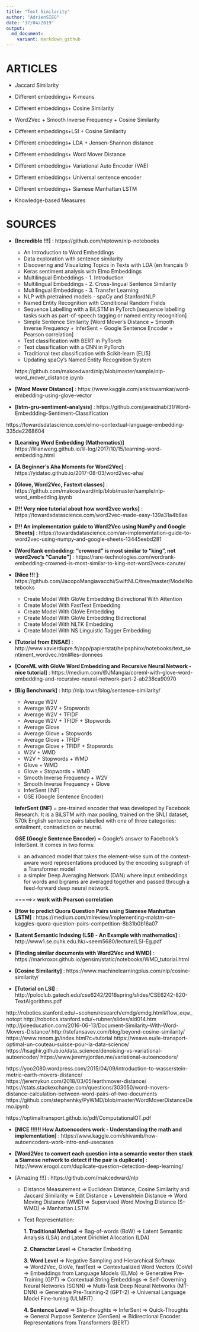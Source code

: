 ```yaml
---
title: "Text Similarity"
author: "AdrienSIEG"
date: "17/04/2019"
output:
  md_document:
    variant: markdown_github
---
```


# ARTICLES

- Jaccard Similarity

- Different embeddings+ K-means 

- Different embeddings+ Cosine Similarity

- Word2Vec + Smooth Inverse Frequency + Cosine Similarity 

- Different embeddings+LSI + Cosine Similarity

- Different embeddings+ LDA + Jensen-Shannon distance

- Different embeddings+ Word Mover Distance

- Different embeddings+ Variational Auto Encoder (VAE)

- Different embeddings+ Universal sentence encoder

- Different embeddings+ Siamese Manhattan LSTM

- Knowledge-based Measures

# SOURCES

- **[Incredible !!!]** : https://github.com/nlptown/nlp-notebooks 

    - An Introduction to Word Embeddings
    - Data exploration with sentence similarity
    - Discovering and Visualizing Topics in Texts with LDA (en français !)
    - Keras sentiment analysis with Elmo Embeddings
    - Multilingual Embeddings - 1. Introduction
    - Multilingual Embeddings - 2. Cross-lingual Sentence Similarity
    - Multilingual Embeddings - 3. Transfer Learning
    - NLP with pretrained models - spaCy and StanfordNLP
    - Named Entity Recognition with Conditional Random Fields
    - Sequence Labelling with a BiLSTM in PyTorch [sequence labelling tasks such as part-of-speech tagging or named entity recognition]
    - Simple Sentence Similarity [Word Mover's Distance + Smooth Inverse Frequency + InferSent + Google Sentence Encoder + Pearson correlation]
    - Text classification with BERT in PyTorch
    - Text classification with a CNN in PyTorch
    - Traditional text classification with Scikit-learn [ELI5]
    - Updating spaCy's Named Entity Recognition System
    
    https://github.com/makcedward/nlp/blob/master/sample/nlp-word_mover_distance.ipynb


- **[Word Mover Distance]** : https://www.kaggle.com/ankitswarnkar/word-embedding-using-glove-vector

- **[lstm-gru-sentiment-analysis]** : https://github.com/javaidnabi31/Word-Embeddding-Sentiment-Classification

https://towardsdatascience.com/elmo-contextual-language-embedding-335de2268604

- **[Learning Word Embedding (Mathematics)]** https://lilianweng.github.io/lil-log/2017/10/15/learning-word-embedding.html

- **[A Beginner's Aha Moments for Word2Vec]** : https://yidatao.github.io/2017-08-03/word2vec-aha/

- **[Glove, Word2Vec, Fastext classes]** : https://github.com/makcedward/nlp/blob/master/sample/nlp-word_embedding.ipynb

- **[!!! Very nice tutorial about how word2vec works]** : https://towardsdatascience.com/word2vec-made-easy-139a31a4b8ae

- **[!!! An implementation guide to Word2Vec using NumPy and Google Sheets]** : https://towardsdatascience.com/an-implementation-guide-to-word2vec-using-numpy-and-google-sheets-13445eebd281

- **[WordRank embedding: “crowned” is most similar to “king”, not word2vec’s “Canute”]** : https://rare-technologies.com/wordrank-embedding-crowned-is-most-similar-to-king-not-word2vecs-canute/

- **[Nice !!! ]**: https://github.com/JacopoMangiavacchi/SwiftNLC/tree/master/ModelNotebooks

    - Create Model With GloVe Embedding Bidirectional With Attention
    - Create Model With FastText Embedding
    - Create Model With GloVe Embedding
    - Create Model With GloVe Embedding Bidirectional
    - Create Model With NLTK Embedding
    - Create Model With NS Linguistic Tagger Embedding

- **[Tutorial from ENSAE]** : http://www.xavierdupre.fr/app/papierstat/helpsphinx/notebooks/text_sentiment_wordvec.html#les-donnees

- **[CoreML with GloVe Word Embedding and Recursive Neural Network - nice tutorial]** :  https://medium.com/@JMangia/coreml-with-glove-word-embedding-and-recursive-neural-network-part-2-ab238ca90970


- **[Big Benchmark]** : http://nlp.town/blog/sentence-similarity/

    -	Average W2V
    -	Average W2V + Stopwords
    -	Average W2V + TFIDF
    -	Average W2V + TFIDF + Stopwords
    -	Average Glove
    -	Average Glove + Stopwords
    -	Average Glove + TFIDF
    -	Average Glove + TFIDF + Stopwords
    -	W2V + WMD
    -	W2V + Stopwords + WMD
    -	Glove + WMD
    -	Glove + Stopwords + WMD
    -	Smooth Inverse Frequency + W2V
    -	Smooth Inverse Frequency + Glove
    -	InferSent (INF) 
    -	GSE (Google Sentence Encoder)
    
    **InferSent (INF)**  = pre-trained encoder that was developed by Facebook Research. It is a BiLSTM with max pooling, trained on the SNLI dataset, 570k English sentence pairs labelled with one of three categories: entailment, contradiction or neutral.
    
    **GSE (Google Sentence Encoder)** = Google’s answer to Facebook’s InferSent. It comes in two forms: 
    -	an advanced model that takes the element-wise sum of the context-aware word representations produced by the encoding subgraph of a Transformer model
    -	a simpler Deep Averaging Network (DAN) where input embeddings for words and bigrams are averaged together and passed through a feed-forward deep neural network.
    
    =====>> **work with Pearson correlation**

- **[How to predict Quora Question Pairs using Siamese Manhattan LSTM]** : https://medium.com/mlreview/implementing-malstm-on-kaggles-quora-question-pairs-competition-8b31b0b16a07

- **[Latent Semantic Indexing (LSI) - An Example with mathematics]** : http://www1.se.cuhk.edu.hk/~seem5680/lecture/LSI-Eg.pdf

- **[Finding similar documents with Word2Vec and WMD]** : https://markroxor.github.io/gensim/static/notebooks/WMD_tutorial.html

- **[Cosine Similarity]** : https://www.machinelearningplus.com/nlp/cosine-similarity/

- **[Tutorial on LSI]** : http://poloclub.gatech.edu/cse6242/2018spring/slides/CSE6242-820-TextAlgorithms.pdf

http://robotics.stanford.edu/~scohen/research/emdg/emdg.html#flow_eqw_notopt
http://robotics.stanford.edu/~rubner/slides/sld014.htm
http://jxieeducation.com/2016-06-13/Document-Similarity-With-Word-Movers-Distance/
http://stefansavev.com/blog/beyond-cosine-similarity/
https://www.renom.jp/index.html?c=tutorial
https://weave.eu/le-transport-optimal-un-couteau-suisse-pour-la-data-science/
https://hsaghir.github.io/data_science/denoising-vs-variational-autoencoder/
https://www.jeremyjordan.me/variational-autoencoders/


https://yoo2080.wordpress.com/2015/04/09/introduction-to-wasserstein-metric-earth-movers-distance/
https://jeremykun.com/2018/03/05/earthmover-distance/
https://stats.stackexchange.com/questions/303050/word-movers-distance-calculation-between-word-pairs-of-two-documents
https://github.com/stephenhky/PyWMD/blob/master/WordMoverDistanceDemo.ipynb

https://optimaltransport.github.io/pdf/ComputationalOT.pdf



- **[NICE !!!!!! How Autoencoders work - Understanding the math and implementation]** : https://www.kaggle.com/shivamb/how-autoencoders-work-intro-and-usecases

- **[Word2Vec to convert each question into a semantic vector then stack a Siamese network to detect if the pair is duplicate]** : http://www.erogol.com/duplicate-question-detection-deep-learning/

- [Amazing !!!] : https://github.com/makcedward/nlp
    - Distance Measurement
      => Euclidean Distance, Cosine Similarity and Jaccard Similarity
      => Edit Distance + Levenshtein Distance
      => Word Moving Distance (WMD)
      => Supervised Word Moving Distance (S-WMD)
      => Manhattan LSTM
      
    - Text Representation:
    
      **1. Traditional Method**
        => Bag-of-words (BoW)
        => Latent Semantic Analysis (LSA) and Latent Dirichlet Allocation (LDA)

      **2. Character Level** 
        => Character Embedding
        
      **3. Word Level** 
        => Negative Sampling and Hierarchical Softmax			
        => Word2Vec, GloVe, fastText
        => Contextualized Word Vectors (CoVe)
        => Embeddings from Language Models (ELMo)
        => Generative Pre-Training (GPT)
        => Contextual String Embeddings
        => Self-Governing Neural Networks (SGNN)
        => Multi-Task Deep Neural Networks (MT-DNN)
        => Generative Pre-Training-2 (GPT-2)
        => Universal Language Model Fine-tuning (ULMFiT)
      
      **4. Sentence Level**
        => Skip-thoughts
        => InferSent
        => Quick-Thoughts	
        => General Purpose Sentence (GenSen)
        => Bidirectional Encoder Representations from Transformers (BERT)
